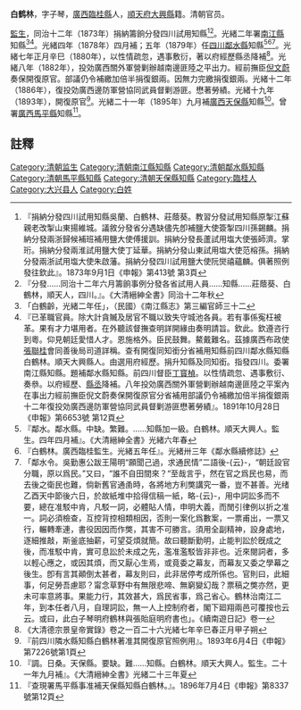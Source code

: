 {{明清人物信息框
| 姓名 = 白鹤林
| 圖片名稱=  
| 圖片大小 = 220px
| 圖片說明 =  
| 最高職務 = [[四川|四川]][[鄰水縣知縣|鄰水縣知縣]]
| 國家 = 大清
| 爵位 =
| 籍貫 = [[廣西|廣西]][[臨桂縣|臨桂縣]]
| 字號 =  字子琴
| 出生日期 = 
| 出生地點 =
| 逝世日期 =  
| 逝世地點 = 
| 墓葬 = 
| 配偶 =  
| 親屬 =   
| 出身 = 
*  監生
*  選用府經歷
*  捐升知縣及同知銜
| 經歷 = 
| 著作 =  
*
*
*
}}
'''白鹤林'''{{BD|？年||？年||}}，字子琴，[[廣西|廣西]][[臨桂縣|臨桂縣]]人，[[順天府|順天府]][[大兴县_(金朝)|大興縣]]籍。清朝官员。

[[監生|監生]]，同治十二年（1873年）捐納籌餉分發四川試用知縣<ref>『捐納分發四川試用知縣吳蘭、白鶴林、莊蔭葵。教習分發試用知縣原掣江蘇親老改掣山東揚維城。議敘分發省分遇缺儘先卽補鹽大使簽掣四川孫錫麟。捐納分發兩浙歸候補班補用鹽大使傅援訓。捐納分發長蘆試用塩大使張師濟。掌珩。捐納分發兩淮試用鹽大使丁延華。捐納分發山東試用塩大使范榕孫。捐納分發兩浙試用塩大使朱啟藩。捐納分發四川試用鹽大使阮爕禧蘊麟。俱著照例發往欽此』。1873年9月1日《申報》第413號 第3頁</ref><ref>『分發……同治十二年六月籌餉事例分發各省試用人員……知縣……莊蔭葵、白鶴林，順天人，四川。』。《大清縉紳全書》同治十二年秋</ref>。光緒二年署[[南江縣|南江縣]]知縣<ref>「白鶴齡，光緒二年任」，（民國）《南江縣志》第三編官師三十二</ref><ref>『已革職官員。除大計貪贓及居官不職以致失守城池各員。若有事係寃枉被革。果有才力堪用者。在外聽該督撫查明詳開緣由奏明請旨。欽此。欽遵咨行到粵。仰見朝廷愛惜人才。恩施格外。臣民鼓舞。鰲戴難名。茲據廣西布政使[[張聯桂|張聯桂]]會同善後局司道詳稱。查有開復同知銜分省補用知縣前四川鄰水縣知縣白鶴林。順天大興縣人。由選用府經歷。捐升知縣及同知銜。指發四川。委署南江縣知縣。題補鄰水縣知縣。前四川督臣[[丁寳楨|丁寳楨]]。以性情疏忽、遇事敷衍、奏叅。以府經歷、[[縣丞|縣丞]]降補。八年投効廣西關外軍營剿辦越南邊匪陸之平案內在事出力經前撫臣倪文蔚奏保開復原官分省補用部議仍令補繳加倍半捐復銀兩十二年復投効廣西邊防軍營協同武員督剿游匪懋著勞績』。1891年10月28日《申報》第6653號 第12頁</ref>。光緒四年（1878年）四月補；五年（1879年）任[[四川|四川]][[鄰水縣|鄰水縣]]知縣<ref>『鄰水。鄰水縣。中缺。繁難。……知縣加一級。白鶴林。順天大興人。監生。四年四月補』。《大清縉紳全書》光緒六年春</ref><ref>『白鶴林。廣西臨桂監生。光緒五年任』。光緒卅三年《鄰水縣續修誌》</ref><ref>「鄰水令。吳勤惠公跋王陽明“願聞己過，求通民情”二語後-{云}-，“朝廷設官分職，原以爲民。”又曰，“誰不自田間來？“至哉言乎，然在官之爲民也易，而去後之衛民也難，倘新舊官通圅時，各將地方利獘講究一番，豈不甚善。光绪乙酉天中節後六日，於故紙堆中拾得信稿一紙，略-{云}-，用中詞訟多而不要，總在准駁中肯，凡駁一詞，必體貼人情，申明大義，而閒引律例以折之准一。詞必須檢查，互控背控相類相因，否則一案化爲數案，一票甫出，一票又行，輾轉牽連，書役因因而作獘，其害不可勝言。須用全副精神，設身處地，逐細推敲，斯釜底抽薪，可望芟煩就簡。故曰聽斷勤明，止能判訟於旣成之後，而准駁中肯，實可息訟於未成之先，濫准濫駁皆非非也。近來閱詞者，多以輕心應之，或因其煩，而又厭心生焉，或竟委之幕友，而幕友又委之學幕之後生。卽有言其顚倒太甚者，幕友則曰，此非居停考成所係也。官則曰，此細事，何足勞吾慮耶？甯念草野中有無限悲啼、無窮變幻哉？票稿之獘亦然，更未可率意將事。果能力行，其效甚大，爲民省事，爲己省心。鶴林治南江二年，到本任者八月，自理詞訟，無一人上控制府者，閣下廻翔兩邑可覆按也云云。或曰，此白子琴明府鶴林與張貽庭明府書也」。《續南遊日記》卷一</ref>。光緒七年正月辛巳（1880年），以性情疏忽，遇事敷衍，著以府經歷縣丞降補<ref>《大清德宗景皇帝實錄》卷之一百二十六光緒七年辛巳春正月甲子朔</ref>。光緒八年（1882年），投効廣西關外軍營剿辦越南邊匪陸之平出力。經前撫臣[[倪文蔚|倪文蔚]]奏保開復原官。部議仍令補繳加倍半捐復銀兩。因無力完繳捐復銀兩。光緒十二年（1886年），復投効廣西邊防軍營協同武員督剿游匪。懋著勞績。光緒十九年（1893年），開復原官<ref>『前四川隣水縣知縣白鶴林著准其開復原官照例用』。1893年6月4日《申報》第7226號第1頁</ref>。光緒二十一年（1895年）九月補[[廣西|廣西]][[天保縣|天保縣]]知縣<ref>『調。日桑。天保縣。要缺。難……知縣。白鶴林。順天大興人。監生。二十一年九月補』。《大清縉紳全書》光緒二十三年夏</ref>。曾署[[廣西|廣西]][[馬平縣|馬平縣]]知縣<ref>『查現署馬平縣事准補天保縣知縣白鶴林。』。1896年7月4日《申報》第8337號第12頁 </ref>。
==註釋==
{{reflist}}

{{鄰水縣知縣}}
[[Category:清朝监生|Category:清朝监生]]
[[Category:清朝南江縣知縣|Category:清朝南江縣知縣]]
[[Category:清朝鄰水縣知縣|Category:清朝鄰水縣知縣]]
[[Category:清朝馬平縣知縣|Category:清朝馬平縣知縣]]
[[Category:清朝天保縣知縣|Category:清朝天保縣知縣]]
[[Category:臨桂人|Category:臨桂人]]
[[Category:大兴县人|Category:大兴县人]]
[[Category:白姓|Category:白姓]]